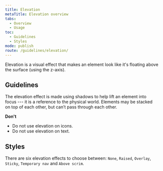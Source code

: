 ```yaml
---
title: Elevation
metaTitle: Elevation overview
tabs:
  - Overview
  - Usage
toc:
  - Guidelines
  - Styles
mode: publish
route: /guidelines/elevation/
---
```


Elevation is a visual effect that makes an element look like it's floating above the surface (using the z-axis).

<!--One to two sentences as an introduction to the component-->

## Guidelines

<!--List how to use it, sizes, widths, grid interactions, color allowances -->

The elevation effect is made using shadows to help lift an element into focus --- it is a reference to the physical world. Elements may be stacked on top of each other, but can’t pass through each other.

**Don't**

<!--Bullet point list if needed -->

- Do not use elevation on icons.
- Do not use elevation on text.

## Styles

<!--One ### heading per frame in Figma, explaining each component in that frame. One 'content' section per variation if needed -->

There are six elevation effects to choose between: `None`, `Raised`, `Overlay`, `Sticky`, `Temporary nav` and `Above scrim`.

<FigmaImage
  url="https://www.figma.com/file/0TbIXrrObWj80Cf7KucKYFL0/Design-Tokens?node-id=239%3A2"
  alt="Figma design for elevation effects"
/>
